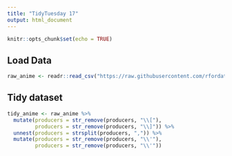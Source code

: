 ```yaml
---
title: "TidyTuesday 17"
output: html_document
---
```


```r
knitr::opts_chunk$set(echo = TRUE)
```

## Load Data

```r
raw_anime <- readr::read_csv("https://raw.githubusercontent.com/rfordatascience/tidytuesday/master/data/2019/2019-04-23/raw_anime.csv")
```

## Tidy dataset

```r
tidy_anime <- raw_anime %>% 
  mutate(producers = str_remove(producers, "\\["),
         producers = str_remove(producers, "\\]")) %>% 
  unnest(producers = strsplit(producers, ",")) %>% 
  mutate(producers = str_remove(producers, "\\'"),
         producers = str_remove(producers, "\\'"))
```

